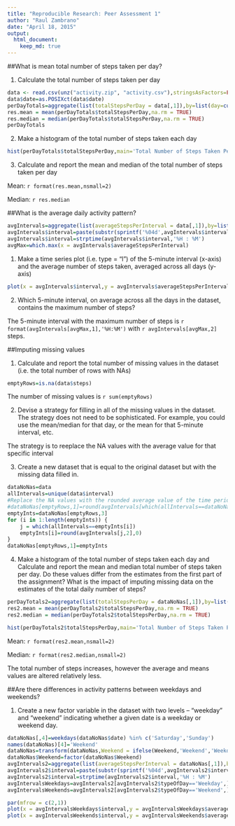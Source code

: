 ```yaml
---
title: "Reproducible Research: Peer Assessment 1"
author: "Raul Zambrano"
date: "April 18, 2015"
output: 
  html_document:
    keep_md: true
---
```


##What is mean total number of steps taken per day?

1. Calculate the total number of steps taken per day

```r
data <- read.csv(unz("activity.zip", "activity.csv"),stringsAsFactors=FALSE)
data$date=as.POSIXct(data$date)
perDayTotals=aggregate(list(totalStepsPerDay = data[,1]),by=list(day=cut(data$date,"1 day")),sum)
res.mean = mean(perDayTotals$totalStepsPerDay,na.rm = TRUE)
res.median = median(perDayTotals$totalStepsPerDay,na.rm = TRUE)
perDayTotals
```

2. Make a histogram of the total number of steps taken each day

```r
hist(perDayTotals$totalStepsPerDay,main='Total Number of Steps Taken Per Day',xlab = 'Total Daily Steps',col = 'gold')
```

3. Calculate and report the mean and median of the total number of steps taken per day

Mean: `r format(res.mean,nsmall=2)`   

Median: `r res.median`  

##What is the average daily activity pattern?

```r
avgIntervals=aggregate(list(averageStepsPerInterval = data[,1]),by=list(interval=data$interval),mean,na.rm=TRUE)
avgIntervals$interval=paste(substr(sprintf('%04d',avgIntervals$interval),1,2),':',substr(sprintf('%04d',avgIntervals$interval),3,4))
avgIntervals$interval=strptime(avgIntervals$interval,'%H : %M')
avgMax=which.max(x = avgIntervals$averageStepsPerInterval)
```

1. Make a time series plot (i.e. type = "l") of the 5-minute interval (x-axis) and the average number of steps taken, averaged across all days (y-axis)

```r
plot(x = avgIntervals$interval,y = avgIntervals$averageStepsPerInterval,type='l',main='Average Number of Steps Taken',xlab = 'Hour of day',ylab = 'Steps',col='blue')
```

2. Which 5-minute interval, on average across all the days in the dataset, contains the maximum number of steps?

The 5-minute interval with the maximum number of steps is `r format(avgIntervals[avgMax,1],'%H:%M')` with `r avgIntervals[avgMax,2]` steps.

##Imputing missing values

1. Calculate and report the total number of missing values in the dataset (i.e. the total number of rows with NAs)

```r
emptyRows=is.na(data$steps)
```

The number of missing values is `r sum(emptyRows)`

2. Devise a strategy for filling in all of the missing values in the dataset. The strategy does not need to be sophisticated. For example, you could use the mean/median for that day, or the mean for that 5-minute interval, etc.

The strategy is to reeplace the NA values with the average value for that specific interval

3. Create a new dataset that is equal to the original dataset but with the missing data filled in.


```r
dataNoNas=data
allIntervals=unique(data$interval)
#Replace the NA values with the rounded average value of the time period
#dataNoNas[emptyRows,1]=round(avgIntervals[which(allIntervals==dataNoNas[emptyRows,3]),2],0)
emptyInts=dataNoNas[emptyRows,3]
for (i in 1:length(emptyInts)) {
    j = which(allIntervals==emptyInts[i])
    emptyInts[i]=round(avgIntervals[j,2],0)
}
dataNoNas[emptyRows,1]=emptyInts
```

4. Make a histogram of the total number of steps taken each day and Calculate and report the mean and median total number of steps taken per day. Do these values differ from the estimates from the first part of the assignment? What is the impact of imputing missing data on the estimates of the total daily number of steps?

```r
perDayTotals2=aggregate(list(totalStepsPerDay = dataNoNas[,1]),by=list(day=cut(dataNoNas$date,"1 day")),sum)
res2.mean = mean(perDayTotals2$totalStepsPerDay,na.rm = TRUE)
res2.median = median(perDayTotals2$totalStepsPerDay,na.rm = TRUE)
```

```r
hist(perDayTotals2$totalStepsPerDay,main='Total Number of Steps Taken Per Day',xlab = 'Total Daily Steps with empty data filled',col = 'gold')
```

Mean: `r format(res2.mean,nsmall=2)`   

Median: `r format(res2.median,nsmall=2)`  

The total number of steps increases, however the average and means values are altered relatively less.

##Are there differences in activity patterns between weekdays and weekends?

1. Create a new factor variable in the dataset with two levels – “weekday” and “weekend” indicating whether a given date is a weekday or weekend day.

```r
dataNoNas[,4]=weekdays(dataNoNas$date) %in% c('Saturday','Sunday')
names(dataNoNas)[4]='Weekend'
dataNoNas=transform(dataNoNas,Weekend = ifelse(Weekend,'Weekend','Weekday'))
dataNoNas$Weekend=factor(dataNoNas$Weekend)
avgIntervals2=aggregate(list(averageStepsPerInterval = dataNoNas[,1]),by=list(interval=dataNoNas$interval,typeOfDay=dataNoNas$Weekend),mean,na.rm=TRUE)
avgIntervals2$interval=paste(substr(sprintf('%04d',avgIntervals2$interval),1,2),':',substr(sprintf('%04d',avgIntervals2$interval),3,4))
avgIntervals2$interval=strptime(avgIntervals2$interval,'%H : %M')
avgIntervalsWeekdays=avgIntervals2[avgIntervals2$typeOfDay=='Weekday',]
avgIntervalsWeekends=avgIntervals2[avgIntervals2$typeOfDay=='Weekend',]
```

```r
par(mfrow = c(2,1))
plot(x = avgIntervalsWeekdays$interval,y = avgIntervalsWeekdays$averageStepsPerInterval,type='l',main='Average Number of Steps Taken on Weekdays',xlab = 'Hour of day',ylab = 'Steps',col='blue')
plot(x = avgIntervalsWeekends$interval,y = avgIntervalsWeekends$averageStepsPerInterval,type='l',main='Average Number of Steps Taken on Weekends',xlab = 'Hour of day',ylab = 'Steps',col='green')
```

